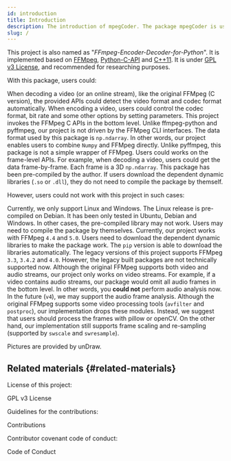 ```yaml
---
id: introduction
title: Introduction
description: The introduction of mpegCoder. The package mpegCoder is used for encoding, decoding, receiving streams and pushing streams. This project is totally dependent on FFMpeg.
slug: /
---
```




This project is also named as "*FFmpeg-Encoder-Decoder-for-Python*". It is implemented based on [FFMpeg<IconExternalLink/>][link-ffmpeg], [Python-C-API<IconExternalLink/>][link-python-c-api] and [C++11<IconExternalLink/>][link-cpp11]. It is under [GPL v3 License<IconExternalLink/>][git-license], and recommended for researching purposes.

With this package, users could:

<KeenSlider>
  <FeatureCase
    Svg={require('/img/undraw_circuit_board_4c4d.svg').default}
    title='Make use of all FFMpeg video codec'>
    When decoding a video (or an online stream), like the original FFMpeg (C version), the provided APIs could detect the video format and codec format automatically. When encoding a video, users could control the codec format, bit rate and some other options by setting parameters.
  </FeatureCase>
  <FeatureCase
    Svg={require('/img/undraw_video_files_fu10.svg').default}
    title='Work with FFMpeg directly'>
    This project invokes the FFMpeg C APIs in the bottom level. Unlike <Link href='https://github.com/kkroening/ffmpeg-python' alt='ffmpeg-python'>ffmpeg-python<IconExternalLink/></Link> and <Link href='https://github.com/deuteronomy-works/pyffmpeg' alt='pyffmpeg'>pyffmpeg<IconExternalLink/></Link>, our project is not driven by the FFMpeg CLI interfaces. The data format used by this package is <Link href='https://numpy.org/doc/stable/reference/generated/numpy.ndarray.html' alt='np.ndarray'><code>np.ndarray</code><IconExternalLink/></Link>. In other words, our project enables users to combine <Link href='https://numpy.org' alt='Numpy'><code>Numpy</code><IconExternalLink/></Link> and FFMpeg directly.
  </FeatureCase>
  <FeatureCase
    Svg={require('/img/undraw_image_focus_wm20.svg').default}
    title='Frame-level APIs'>
    Unlike <Link href='https://github.com/deuteronomy-works/pyffmpeg' alt='pyffmpeg'>pyffmpeg<IconExternalLink/></Link>, this package is not a simple wrapper of FFMpeg. Users could works on the frame-level APIs. For example, when decoding a video, users could get the data frame-by-frame. Each frame is a 3D <Link href='https://numpy.org/doc/stable/reference/generated/numpy.ndarray.html' alt='np.ndarray'><code>np.ndarray</code><IconExternalLink/></Link>.
  </FeatureCase>
  <FeatureCase
    Svg={require('/img/undraw_completing_6bhr.svg').default}
    title='Pre-compiled package'>
    This package has been pre-compiled by the author. If users download the dependent dynamic libraries (<code>.so</code> or <code>.dll</code>), they do not need to compile the package by themself.
  </FeatureCase>
</KeenSlider>

However, users could not work with this project in such cases:

<KeenSlider>
  <FeatureCase
    Svg={require('/img/undraw_design_components_9vy6.svg').default}
    title='Platform limited'>
    Currently, we only support Linux and Windows. The Linux release is pre-compiled on Debian. It has been only tested in Ubuntu, Debian and Windows. In other cases, the pre-compiled library may not work. Users may need to compile the package by themselves.
  </FeatureCase>
  <FeatureCase
    Svg={require('/img/undraw_version_control_re_mg66.svg').default}
    title='Version limited'>
    Currently, our project works with FFMpeg <code>4.4</code> and <code>5.0</code>. Users need to download the dependent dynamic libraries to make the package work. The <Link to='./docs/installation/pypi' alt='pip version'><code>pip</code> version</Link> is able to download the libraries automatically. The legacy versions of this project supports FFMpeg <code>3.3</code>, <code>3.4.2</code> and <code>4.0</code>. However, the legacy built packages are not technically supported now.
  </FeatureCase>
  <FeatureCase
    Svg={require('/img/undraw_compose_music_ovo2.svg').default}
    title='Audio not supported'>
    Although the original FFMpeg supports both video and audio streams, our project only works on video streams. For example, if a video contains audio streams, our package would omit all audio frames in the bottom level. In other words, you <b>could not</b> perform audio analysis now. In the future (<code>v4</code>), we may support the audio frame analysis.
  </FeatureCase>
  <FeatureCase
    Svg={require('/img/undraw_creativity_wqmm.svg').default}
    title='Filters not supported'>
    Although the original FFMpeg supports some video processing tools (<Link href='http://ffmpeg.org/doxygen/trunk/group__lavfi.html' alt='libavfilter'><code>avfilter</code><IconExternalLink/></Link> and <Link href='http://ffmpeg.org/doxygen/trunk/group__lpp.html' alt='libpostproc'><code>postproc</code><IconExternalLink/></Link>), our implementation drops these modules. Instead, we suggest that users should process the frames with <Link href='https://pypi.org/project/Pillow' alt='Pillow'>pillow<IconExternalLink/></Link> or <Link href='https://pypi.org/project/opencv-python' alt='OpenCV Python'>openCV<IconExternalLink/></Link>. On the other hand, our implementation still supports frame scaling and re-sampling (supported by <Link href='http://ffmpeg.org/doxygen/trunk/group__libsws.html' alt='libswscale'><code>swscale</code><IconExternalLink/></Link> and <Link href='http://ffmpeg.org/doxygen/trunk/group__lswr.html' alt='libswresample'><code>swresample</code><IconExternalLink/></Link>).
  </FeatureCase>
</KeenSlider>

<p className="right noemph">
  Pictures are provided by <Link href='https://undraw.co' alt='unDraw'>unDraw<IconExternalLink/></Link>.
</p>

## Related materials {#related-materials}

License of this project:

<p>
  <DarkButton to="https://github.com/cainmagi/FFmpeg-Encoder-Decoder-for-Python/blob/master/LICENSE" icon={octLaw16}>
    GPL v3 License
  </DarkButton>
</p>

Guidelines for the contributions:

<p>
  <DarkButton to="https://github.com/cainmagi/FFmpeg-Encoder-Decoder-for-Python/blob/master/CONTRIBUTING.md" icon={octRepoForked16}>
    Contributions
  </DarkButton>
</p>

Contributor covenant code of conduct:

<p>
  <DarkButton to="https://github.com/cainmagi/FFmpeg-Encoder-Decoder-for-Python/blob/master/CODE_OF_CONDUCT.md" icon={octShareAndroid16}>
    Code of Conduct
  </DarkButton>
</p>


[git-ffmpeg-python]:https://github.com/kkroening/ffmpeg-python "ffmpeg-python"
[git-pyffmpeg]:https://github.com/deuteronomy-works/pyffmpeg "pyffmpeg"
[git-license]:https://github.com/cainmagi/FFmpeg-Encoder-Decoder-for-Python/blob/master/LICENSE
[link-cpp11]:https://en.cppreference.com/w/ "C++ 11"
[link-python-c-api]:https://docs.python.org/3/c-api/index.html "Python-C-API"
[link-ffmpeg]:https://ffmpeg.org "FFMpeg"
